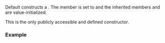 {{cpp/regex/sub_match/title | sub_match}}
{{cpp/regex/sub_match/navbar}}
{{ddcl|since=c++11|
constexpr sub_match();
}}

Default constructs a {{lc|std::sub_match}}. The {{rlpt|/#Data members|matched}} member is set to {{c|false}} and the inherited members {{rlpt|/#Data members|first}} and {{rlpt|/#Data members|second}} are value-initialized.

This is the only publicly accessible and defined constructor.

===Example===
{{example
|code=
#include &lt;cassert&gt;
#include &lt;regex&gt;

int main()
{
    std::sub_match&lt;const char*&gt; s;
    assert(!s.matched);
}
}}

{{langlinks|de|es|fr|it|ja|pt|ru|zh}}